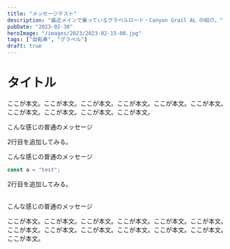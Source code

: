 ```yaml
---
title: "メッセージテスト"
description: "最近メインで乗っているグラベルロード・Canyon Grail AL の紹介。"
pubDate: "2023-02-30"
heroImage: "/images/2023/2023-02-15-00.jpg"
tags: ["自転車", "グラベル"]
draft: true
---
```



# タイトル

ここが本文。ここが本文。ここが本文。ここが本文。ここが本文。ここが本文。ここが本文。ここが本文。ここが本文。ここが本文。

<Message level="0">
  こんな感じの普通のメッセージ

  2行目を追加してみる。
</Message>

<Message level="1">
  こんな感じの普通のメッセージ

  ```js
  const a = "test";
  ```

  2行目を追加してみる。
</Message>

<br />

<Message level="2">
  こんな感じの普通のメッセージ
</Message>

ここが本文。ここが本文。ここが本文。ここが本文。ここが本文。ここが本文。ここが本文。ここが本文。ここが本文。ここが本文。ここが本文。ここが本文。ここが本文。

